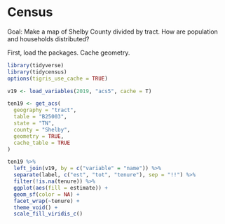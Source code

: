 # Census

Goal: Make a map of Shelby County divided by tract. How are population and households distributed?

First, load the packages. Cache geometry.

```r
library(tidyverse)
library(tidycensus)
options(tigris_use_cache = TRUE)
```

```r
v19 <- load_variables(2019, "acs5", cache = T)
```

```r
ten19 <- get_acs(
  geography = "tract",
  table = "B25003",
  state = "TN",
  county = "Shelby",
  geometry = TRUE,
  cache_table = TRUE
)
```

```r
ten19 %>% 
  left_join(v19, by = c("variable" = "name")) %>%
  separate(label, c("est", "tot", "tenure"), sep = "!!") %>%
  filter(!is.na(tenure)) %>% 
  ggplot(aes(fill = estimate)) +
  geom_sf(color = NA) +
  facet_wrap(~tenure) +
  theme_void() +
  scale_fill_viridis_c()
```
